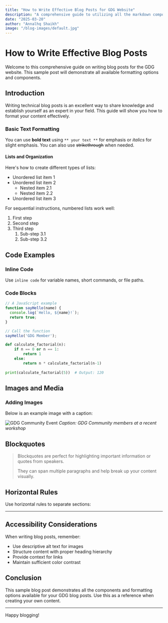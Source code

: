 ---
title: "How to Write Effective Blog Posts for GDG Website"
description: "A comprehensive guide to utilizing all the markdown components and formatting options available for blog posts on the GDG Website"
date: "2025-03-20"
author: "Annalhq Shaikh"
image: "/blog-images/default.jpg"
---

# How to Write Effective Blog Posts

Welcome to this comprehensive guide on writing blog posts for the GDG website. This sample post will demonstrate all available formatting options and components.

## Introduction

Writing technical blog posts is an excellent way to share knowledge and establish yourself as an expert in your field. This guide will show you how to format your content effectively.

### Basic Text Formatting

You can use **bold text** using `** your text **` for emphasis or *italics* for slight emphasis. You can also use ~~strikethrough~~ when needed.

#### Lists and Organization

Here's how to create different types of lists:

* Unordered list item 1
* Unordered list item 2
  * Nested item 2.1
  * Nested item 2.2
* Unordered list item 3

For sequential instructions, numbered lists work well:

1. First step
2. Second step
3. Third step
   1. Sub-step 3.1
   2. Sub-step 3.2

## Code Examples

### Inline Code

Use `inline code` for variable names, short commands, or file paths.

### Code Blocks

```javascript
// A JavaScript example
function sayHello(name) {
  console.log(`Hello, ${name}!`);
  return true;
}

// Call the function
sayHello('GDG Member');
```

```python
def calculate_factorial(n):
    if n == 0 or n == 1:
        return 1
    else:
        return n * calculate_factorial(n-1)
        
print(calculate_factorial(5))  # Output: 120
```

## Images and Media

### Adding Images

Below is an example image with a caption:

![GDG Community Event](/blog-images/default.jpg)
*Caption: GDG Community members at a recent workshop*

## Blockquotes

> Blockquotes are perfect for highlighting important information or quotes from speakers.
>
> They can span multiple paragraphs and help break up your content visually.

## Horizontal Rules

Use horizontal rules to separate sections:

---

## Accessibility Considerations

When writing blog posts, remember:

* Use descriptive alt text for images
* Structure content with proper heading hierarchy
* Provide context for links
* Maintain sufficient color contrast

## Conclusion

This sample blog post demonstrates all the components and formatting options available for your GDG blog posts. Use this as a reference when creating your own content.

---

Happy blogging!
